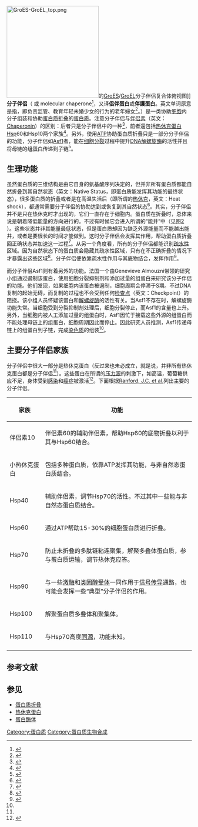 {{noteTA|G1=LS}}
[[File:GroES-GroEL_top.png|250px]]的[[GroES|GroES]]/[[GroEL|GroEL]]分子伴侣复合体俯视图]]
'''分子伴侣'''（{{lang-en|chaperone}} 或 molecular chaperone<ref name="Chaperone and molecular chaperone">{{cite web | language=en | publisher=merriam-webster.com | title=chaperone | url=http://medical.merriam-webster.com/medical/medical?book=Medical&va=chaperone | author= | date=08.02 | accessdate=2008 }}{{dead link|date=2017年11月 |bot=InternetArchiveBot |fix-attempted=yes }}</ref>，又译'''侣伴蛋白'''或'''伴護蛋白'''。英文单词原意是指{{link-en|伴護|Chaperone (social)}}，即负责监管、教育年轻未婚少女的行为的老年婦女<ref name="Chaperone original">{{cite web | language=en | publisher=cambridge.org | title=chaperone | url=http://dictionary.cambridge.org/define.asp?key=12544&dict=CALD | author= | date=08.02 | accessdate=2008 | archive-date=2010-01-23 | archive-url=https://web.archive.org/web/20100123071507/http://dictionary.cambridge.org/define.asp?key=12544&dict=CALD | dead-url=no }}</ref>。）是一类协助[[细胞|细胞]]内分子组装和协助[[蛋白质折叠|蛋白质折叠]]的[[蛋白质|蛋白质]]。注意分子伴侣与[[伴侣素|伴侣素]]（英文：[[Chaperonin|Chaperonin]]）的区别：后者只是分子伴侣中的一种<ref name="Chaperonin and Chaperone">{{cite web | language=en | publisher=www-ermm.cbcu.cam.ac.uk | title=Chaperonins are cell-signalling proteins: the unfolding biology of molecular chaperones | url=http://www-ermm.cbcu.cam.ac.uk/00002015h.htm | author=Julia C. Ranford, Anthony R.M. Coates and Brian Henderson | date=08.02 | accessdate=2008 | deadurl=yes | archiveurl=https://web.archive.org/web/20090301022623/http://www-ermm.cbcu.cam.ac.uk/00002015h.htm | archivedate=2009-03-01 }}</ref>，前者還包括[[热休克蛋白|热休克蛋白]]Hsp60和Hsp10两个家族<ref name="Chaperonin">{{cite web | language=en | publisher=www-ermm.cbcu.cam.ac.uk | title=Diversity of the major molecular chaperone families | url=http://www-ermm.cbcu.cam.ac.uk/00002064h.htm | author=Julia C. Ranford, Anthony R.M. Coates and Brian Henderson | date=08.02 | accessdate=2008 | deadurl=yes | archiveurl=https://web.archive.org/web/20080403153040/http://www-ermm.cbcu.cam.ac.uk/00002064h.htm | archivedate=2008-04-03 }}</ref>。另外，使用[[三磷酸腺苷|ATP]]协助蛋白质折叠只是一部分分子伴侣的功能，分子伴侣如[[Asf1|Asf1]]者，能在[[细胞分裂|细胞分裂]]过程中提升[[DNA解螺旋酶|DNA解螺旋酶]]的活性并且将母链的[[组蛋白|组蛋白]]传递到子链<ref name="Asf1">{{cite web | language=en | publisher=jcb.org | title=Histone chaperone regulates replication | url=http://www.jcb.org/cgi/content/full/180/2/250 | author=Groth, A., et al. | date= | accessdate=09.02 | year=2008 | archive-date=2008-05-14 | archive-url=https://web.archive.org/web/20080514085102/http://www.jcb.org/cgi/content/full/180/2/250 | dead-url=no }}</ref>。

==生理功能==
虽然蛋白质的三维结构是由它自身的氨基酸序列决定的，但并非所有蛋白质都能自然折叠到其自然状态（英文：Native Status，即蛋白质能发挥其功能的最终状态），很多蛋白质的折叠或者是在高温失活后（即所谓的[[热休克|热休克]]，英文：Heat shock），都通常需要分子伴侣的协助达到或恢复到其自然状态<ref name="Function">{{cite book | language =en | author=Nelson, D. L. | coauthors =Cox, M. M. | title=Lehninger's Principles of Biochemistry 4.Edition | url= | date=08.02 | year= 2004| location= | publisher=W. H. Freeman | id= | isbn=0716743396 | pages=30 }}</ref>。其实，分子伴侣并不是只在热休克时才出现的，它们一直存在于细胞内。蛋白质在折叠时，总体来说是朝着降低能量的方向进行的。不过有时候它会进入所谓的“能井”中（见图[http://bp3.blogger.com/_DZH2cmCoois/Rc9fBLy2oOI/AAAAAAAAA0c/Gcl8cEs4t5M/s1600-h/figure+4-30a.jpg 2] {{Wayback|url=http://bp3.blogger.com/_DZH2cmCoois/Rc9fBLy2oOI/AAAAAAAAA0c/Gcl8cEs4t5M/s1600-h/figure+4-30a.jpg |date=20190604103918 }}）。这些状态并非其能量最低状态，但是蛋白质却因为缺乏外源能量而不能越出能井，或者是要很长的时间才能做到。这时分子伴侣会发挥其作用，帮助蛋白质折叠回正确状态并加速这一过程<ref name="Function 1">{{cite web | language=en | publisher=sandwalk.blogspot.com | title=Heat Shock and Molecular Chaperones | url=http://sandwalk.blogspot.com/2007/02/heat-shock-and-molecular-chaperones.html | author=Laurence A. Moran | date= | accessdate=09.02 | year=2008 | archive-date=2019-06-11 | archive-url=https://web.archive.org/web/20190611085018/https://sandwalk.blogspot.com/2007/02/heat-shock-and-molecular-chaperones.html | dead-url=no }}</ref>。从另一个角度看，所有的分子伴侣都能识别[[疏水性|疏水性]]区域。因为自然状态下的蛋白质会隐藏其疏水性区域，只有在不正确折叠的情况下才暴露出这些区域<ref name="hydrophobic">{{cite web | language=en | publisher=tulane.edu | title=September 11, 1998 Protein Interactions and Molecular Chaperones | url=http://www.tulane.edu/~biochem/med/hsp.htm | author=Dr. Landry | date= | accessdate=09.02 | year=2008 | archive-date=2014-10-23 | archive-url=https://web.archive.org/web/20141023071534/http://www.tulane.edu/~biochem/med/hsp.htm | dead-url=no }}</ref>。分子伴侣便依靠疏水性作用与其底物结合，发挥作用<ref name="hydrophobic hsp90">{{cite journal  | language =en  | author =Masahide Yamamoto, Yoshiaki Takahashi, Kouichi Inano, Tsuneyoshi Horigome and Hiroshi Sugano  | title =Characterization of the Hydrophobic Region of Heat Shock Protein 90  | url =http://jb.oxfordjournals.org/cgi/content/abstract/110/1/141  | journal =Japanese Biochemical Society  | volume =110  | issue =1  | pages =141-145  | year =1991  | id =  | access-date =2008-02-09  | archive-date =2010-05-12  | archive-url =https://web.archive.org/web/20100512103240/http://jb.oxfordjournals.org/cgi/content/abstract/110/1/141  | dead-url =no  }}</ref>。

而分子伴侣Asf1则有着另外的功能。法国一个由Genevieve Almouzni带领的研究小组通过遏制该蛋白，使用细胞分裂抑制剂和添加过量的组蛋白来研究该分子伴侣的功能。他们发现，如果细胞内该蛋白被遏制，细胞周期会停滞于S期。不过DNA复制的起始无碍，而复制的过程也不会受到任何[[检查点_(细胞分裂)|检查点]]（英文：Checkpoint）的阻挠。该小组人员怀疑该蛋白和[[解螺旋酶|解螺旋酶]]的活性有关。当Asf1不存在时，解螺旋酶功能失常。当细胞受到分裂抑制剂处理后，细胞分裂停止，而Asf1的含量也上升。另外，当细胞内被人工添加过量的组蛋白时，Asf1因忙于接载这些外源的组蛋白而不能处理母链上的组蛋白，细胞周期因此而停止。因此研究人员推测，Asf1传递母链上的组蛋白到子链，完成[[染色质|染色质]]的组装<ref name="Asf1" />。

==主要分子伴侣家族==
分子伴侣中很大一部分是热休克蛋白（反过来也未必成立，就是说，并非所有热休克蛋白都是分子伴侣<ref name="hydrophobic" />）。这些蛋白在所谓的[[压力源|压力源]]的刺激下，如高温，葡萄糖供应不足，身体受到[[感染|感染]]和[[癌症|癌症]]被激活<ref name="Stressor">{{cite journal | language = en| author =Robert J.  | title =Evolution of heat shock protein and immunity.  | url=http://www.ncbi.nlm.nih.gov/entrez/utils/fref.fcgi?PrId=3048&itool=AbstractPlus-def&uid=12697304&db=pubmed&url=http://linkinghub.elsevier.com/retrieve/pii/S0145305X0200160X | journal =Dev Comp Immunol.  | volume = 27 | issue =6-7  | pages =449-64 | year =2003  | id = 12697304}}</ref>。下面根据[https://web.archive.org/web/20080403153040/http://www-ermm.cbcu.cam.ac.uk/00002064h.htm Ranford, J.C. et al.]列出主要的分子伴侣。

{| class="wikitable"
!家族
!功能
|-
| 伴侣素10||伴侣素60的辅助伴侣素，帮助Hsp60的底物折叠以利于其与Hsp60结合。
|-
| 小热休克蛋白||包括多种蛋白质，依靠ATP发挥其功能，与非自然态蛋白质结合。
|-
| Hsp40|| 辅助伴侣素，调节Hsp70的活性。不过其中一些能与非自然态蛋白质结合。
|-
| Hsp60|| 通过ATP帮助15-30%的细胞蛋白质进行折叠。
|-
| Hsp70|| 防止未折叠的多肽链粘连聚集，解聚多叠体蛋白质，参与蛋白质运输，调节热休克应答。
|-
| Hsp90||与一些[[激酶|激酶]]和[[类固醇受体|类固醇受体]]一同作用于[[信号传导|信号传导]]通路，也可能会发挥一些“典型”分子伴侣的作用。
|-
| Hsp100||解聚蛋白质多叠体和聚集体。
|-
| Hsp110||与Hsp70高度[[同源|同源]]，功能未知。
|-
|}

==参考文献==
{{reflist}}

==参见==
{{Commonscat|Chaperone proteins}}
*[[蛋白质折叠|蛋白质折叠]]
*[[热休克蛋白|热休克蛋白]]
*[[蛋白酶体|蛋白酶体]]
{{翻译后修饰}}
[[Category:蛋白质|Category:蛋白质]]
[[Category:蛋白质生物合成|Category:蛋白质生物合成]]